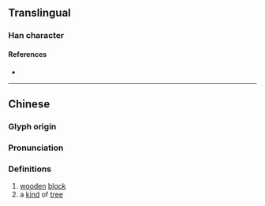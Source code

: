 {{character info}}
==Translingual==

===Han character===
{{Han char|rn=75|rad=木|as=09|sn=13|four=43927|canj=DHSB,DISB|ids=⿰木扁}}

====References====
* {{Han ref|kx=0538.150|dkj=15097|dj=0925.280|hdz=21256.050|uh=6944|ud=26948|bh=DDE4|bd=56804}}

----

==Chinese==
{{zh-forms}}

===Glyph origin===
{{Han etym}}

===Pronunciation===
{{zh-pron
|m=pián
|c=pin4
|mc=y
|oc=y
|ma=
|cat=n
}}

===Definitions===
{{zh-hanzi}}

# [[wooden]] [[block]]
# a [[kind]] of [[tree]]
